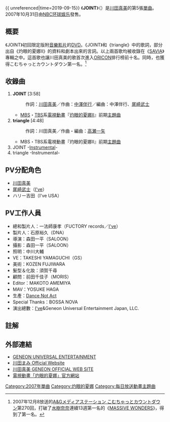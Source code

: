 {{notability unreferenced|time=2011-05-15T04:03:13+00:00}}
{{ unreferenced|time=2019-09-15}}
{{Infobox Single
| Name           = JOINT
| Artist         = [[川田真美|川田真美]]
| Album          = [[SAVIA|SAVIA]]
| A-side         = 
| B-side         = triangle
| Released       = 2007年10月31日
| Format         = [[單曲|單曲]]
| Recorded       = 2007年<br>{{JPN}}
| Genre          = [[J-POP|J-POP]]（[[動畫歌曲|動畫歌曲]]）
| Length         = 17分44秒
| Label          = [[NBC环球娱乐|NBC环球娱乐]]
| Writer         = 川田真美（作詞）<br>[[中澤伴行|中澤伴行]]（作曲 #1）<br/>[[高瀬一矢|高瀬一矢]]（作曲 #2）
| Producer       = [[I've|I've]]
| Certification  = 
| Chart position =  * 9位<small>（[[ORICON|ORICON]]）</small> 
* 登場回數19回<small>（ORICON）</small>
* 1位<small>（A&Gメディアステーション こむちゃっとカウントダウン）</small> 
* 33位<small>（FRIDAY SUPER COUNTDOWN 50）</small> 
| Last single    = [[Get_my_way!|Get my way!]]<br/> （2007年）
| This single    = '''JOINT'''<br/> （2007年）
| Next single    = [[PSI-missing|PSI-missing]]<br/> （2008年）
}}
《'''JOINT'''》（{{lang-ja|ジョイント}}）是[[川田真美|川田真美]]的第5張[[單曲|單曲]]。 2007年10月31日由[[NBC环球娱乐|NBC环球娱乐]]發售。

== 概要 ==
《JOINT》初回限定版附[[音樂影片|音樂影片]]的[[DVD|DVD]]。《JOINT》和《triangle》中的歌詞，部分出自《灼眼的夏娜II》的資料和劇本出來的言詞。以上兩首歌均被收錄在《[[SAVIA|SAVIA]]》專輯之中。這首歌也讓川田真美的歌首次進入[[ORICON|ORICON]]排行榜前十名。同時，也獲得こむちゃっとカウントダウン第一名。<ref>2007年12月8放送的[[A&Gメディアステーション_こむちゃっとカウントダウン|A&Gメディアステーション こむちゃっとカウントダウン]]第270回，打破了[[水樹奈奈|水樹奈奈]]連續13週第一名的《[[MASSIVE_WONDERS|MASSIVE WONDERS]]》，得到了第一名。</ref>

== 收錄曲 ==
# '''JOINT''' [3:58]
#: 作詞：[[川田真美|川田真美]]／作曲：[[中澤伴行|中澤伴行]]／編曲：中澤伴行、[[尾崎武士|尾崎武士]]
#* [[毎日放送|MBS]]・[[TBS電視|TBS]]系[[電視動畫|電視動畫]]『[[灼眼的夏娜#灼眼的夏娜Ⅱ（第二期）|灼眼的夏娜II]]』前期[[主題曲|主題曲]]
# '''triangle''' [4:48]
#: 作詞：川田真美／作曲・編曲：[[高瀬一矢|高瀬一矢]]
#* MBS・TBS系電視動畫『灼眼的夏娜II』前期[[主題曲|主題曲]]
# JOINT -[[器樂|Instrumental]]-
# triangle -Instrumental-

== PV分配角色 ==
* [[川田真美|川田真美]]
* [[尾崎武士|尾崎武士]]（[[I've|I've]]）
* ハリー吉田（I've USA）

== PV工作人員 ==
* 總和製片人：一法師康孝（FUCTORY records／[[I've|I've]]）
* 製片人：石原裕久（DNA）
* 導演：森田一平（SALOON）
* 攝影：森田一平（SALOON）
* 照明：中川大輔
* VE：TAKESHI YAMAGUCHI（GS）
* 美術：KOZEN FUJIWARA
* 髮型＆化妝：須賀千尋
* 顧問：前田千佳子（MORIS）
* Editor：MAKOTO AMEMIYA
* MAV：YOSUKE HAGA
* 生產：[[Dance_Not_Act|Dance Not Act]]
* Special Thanks：BOSSA NOVA
* 演出總數：[[I've|I've]]&Geneon Universal Entertainment Japan, LLC.

== 註解 ==
{{Reflist}}

== 外部連結 ==
* [https://www.webcitation.org/6H77jHbJm?url=http://www.geneonuniversal.jp/ GENEON UNIVERSAL ENTERTAINMENT]
* [https://web.archive.org/web/20110511203250/http://www.mami-kawada.jp/ 川田まみ Official Website]
* [https://web.archive.org/web/20081216004418/http://www.geneon-ent.co.jp/rondorobe/music/mami_kawada/ 川田真美 GENEON OFFICIAL WEB SITE]
* [http://www.shakugan.com/ 電視動畫「灼眼的夏娜」官方網站]{{Wayback|url=http://www.shakugan.com/ |date=20071030080427 }}

{{灼眼的夏娜}}

{{DEFAULTSORT:Shiyointo}}
[[Category:2007年單曲|Category:2007年單曲]]
[[Category:灼眼的夏娜|Category:灼眼的夏娜]]
[[Category:每日放送動畫主題曲|Category:每日放送動畫主題曲]]